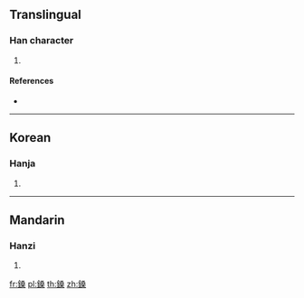 {{character info/new}}
==Translingual==

===Han character===
{{Han char|rn=167|rad=金|as=10|sn=18|four=87194|canj=CEED}}

# {{defn|Han|sort=金10}}

====References====
* {{Han ref|kx=1317.210|dkj=40724|dj=1817.180|hdz=64246.010|uh=939F|ud=37791|bh=F162|bd=61794}}

----

==Korean==

===Hanja===
{{ko-hanja|hangeul=상|eumhun=|rv=sang|mr=sang|y=sang}}

# {{defn|lang=ko|sort=金10}}

----

==Mandarin==

===Hanzi===
{{cmn-hanzi|pin=[[sǎng]] ([[sang3]]), [[wū]] ([[wu1]])|wg=sang<sup>3</sup>, wu<sup>1</sup>}}

# {{defn|lang=cmn|sort=金10}}

[[fr:鎟]]
[[pl:鎟]]
[[th:鎟]]
[[zh:鎟]]